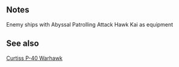 {{EnemyEquipmentInfoKai|{{PAGENAME}}}}

==Notes==
<categorytree mode=pages depth=0>Enemy ships with Abyssal Patrolling Attack Hawk Kai as equipment</categorytree>
==See also==
[[wikipedia:Curtiss P-40 Warhawk|Curtiss P-40 Warhawk]]
{{EnemyEquipmentList}}
